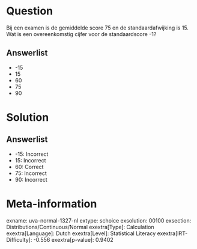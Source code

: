Question
========

Bij een examen is de gemiddelde score 75 en de standaardafwijking is 15.
Wat is een overeenkomstig cijfer voor de standaardscore -1?

Answerlist
----------

* -15
* 15
* 60
* 75
* 90

Solution
========

Answerlist
----------

* -15: Incorrect
* 15: Incorrect
* 60: Correct
* 75: Incorrect
* 90: Incorrect

Meta-information
================
exname: uva-normal-1327-nl
extype: schoice
exsolution: 00100
exsection: Distributions/Continuous/Normal
exextra[Type]: Calculation
exextra[Language]: Dutch
exextra[Level]: Statistical Literacy
exextra[IRT-Difficulty]: -0.556
exextra[p-value]: 0.9402
